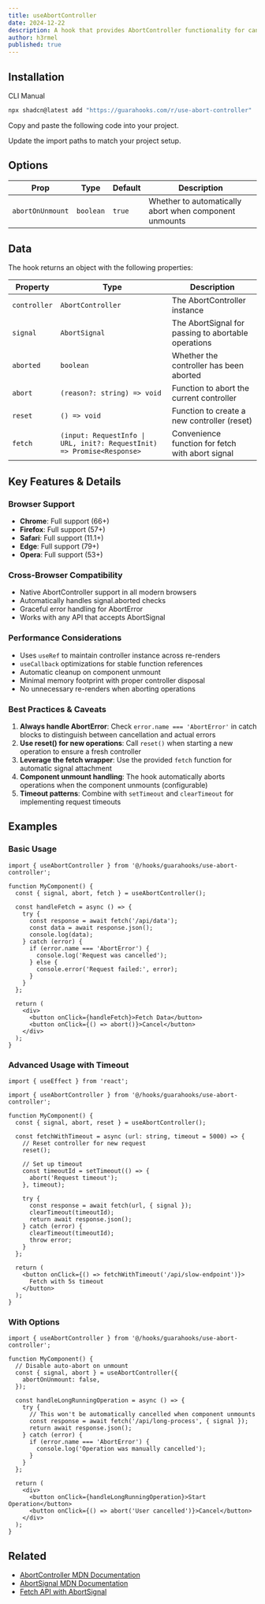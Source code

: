 ```yaml
---
title: useAbortController
date: 2024-12-22
description: A hook that provides AbortController functionality for canceling asynchronous operations like fetch requests, timeouts, and other abortable operations.
author: h3rmel
published: true
---
```


<HookPreview name="use-abort-controller-demo" />

## Installation

<Tabs defaultValue="cli">

<TabsList>
  <TabsTrigger value="cli">CLI</TabsTrigger>
  <TabsTrigger value="manual">Manual</TabsTrigger>
</TabsList>
<TabsContent value="cli">

```bash
npx shadcn@latest add "https://guarahooks.com/r/use-abort-controller"
```

</TabsContent>
<TabsContent value="manual">

<Steps>

<Step>Copy and paste the following code into your project.</Step>

<HookSource name="use-abort-controller" />

<Step>Update the import paths to match your project setup.</Step>

</Steps>

</TabsContent>

</Tabs>

## Options

| Prop             | Type      | Default | Description                                            |
| ---------------- | --------- | ------- | ------------------------------------------------------ |
| `abortOnUnmount` | `boolean` | `true`  | Whether to automatically abort when component unmounts |

## Data

The hook returns an object with the following properties:

| Property     | Type                                                                   | Description                                         |
| ------------ | ---------------------------------------------------------------------- | --------------------------------------------------- |
| `controller` | `AbortController`                                                      | The AbortController instance                        |
| `signal`     | `AbortSignal`                                                          | The AbortSignal for passing to abortable operations |
| `aborted`    | `boolean`                                                              | Whether the controller has been aborted             |
| `abort`      | `(reason?: string) => void`                                            | Function to abort the current controller            |
| `reset`      | `() => void`                                                           | Function to create a new controller (reset)         |
| `fetch`      | `(input: RequestInfo \| URL, init?: RequestInit) => Promise<Response>` | Convenience function for fetch with abort signal    |

## Key Features & Details

### Browser Support

- **Chrome**: Full support (66+)
- **Firefox**: Full support (57+)
- **Safari**: Full support (11.1+)
- **Edge**: Full support (79+)
- **Opera**: Full support (53+)

### Cross-Browser Compatibility

- Native AbortController support in all modern browsers
- Automatically handles signal.aborted checks
- Graceful error handling for AbortError
- Works with any API that accepts AbortSignal

### Performance Considerations

- Uses `useRef` to maintain controller instance across re-renders
- `useCallback` optimizations for stable function references
- Automatic cleanup on component unmount
- Minimal memory footprint with proper controller disposal
- No unnecessary re-renders when aborting operations

### Best Practices & Caveats

1. **Always handle AbortError**: Check `error.name === 'AbortError'` in catch blocks to distinguish between cancellation and actual errors
2. **Use reset() for new operations**: Call `reset()` when starting a new operation to ensure a fresh controller
3. **Leverage the fetch wrapper**: Use the provided `fetch` function for automatic signal attachment
4. **Component unmount handling**: The hook automatically aborts operations when the component unmounts (configurable)
5. **Timeout patterns**: Combine with `setTimeout` and `clearTimeout` for implementing request timeouts

## Examples

### Basic Usage

```tsx
import { useAbortController } from '@/hooks/guarahooks/use-abort-controller';

function MyComponent() {
  const { signal, abort, fetch } = useAbortController();

  const handleFetch = async () => {
    try {
      const response = await fetch('/api/data');
      const data = await response.json();
      console.log(data);
    } catch (error) {
      if (error.name === 'AbortError') {
        console.log('Request was cancelled');
      } else {
        console.error('Request failed:', error);
      }
    }
  };

  return (
    <div>
      <button onClick={handleFetch}>Fetch Data</button>
      <button onClick={() => abort()}>Cancel</button>
    </div>
  );
}
```

### Advanced Usage with Timeout

```tsx
import { useEffect } from 'react';

import { useAbortController } from '@/hooks/guarahooks/use-abort-controller';

function MyComponent() {
  const { signal, abort, reset } = useAbortController();

  const fetchWithTimeout = async (url: string, timeout = 5000) => {
    // Reset controller for new request
    reset();

    // Set up timeout
    const timeoutId = setTimeout(() => {
      abort('Request timeout');
    }, timeout);

    try {
      const response = await fetch(url, { signal });
      clearTimeout(timeoutId);
      return await response.json();
    } catch (error) {
      clearTimeout(timeoutId);
      throw error;
    }
  };

  return (
    <button onClick={() => fetchWithTimeout('/api/slow-endpoint')}>
      Fetch with 5s timeout
    </button>
  );
}
```

### With Options

```tsx
import { useAbortController } from '@/hooks/guarahooks/use-abort-controller';

function MyComponent() {
  // Disable auto-abort on unmount
  const { signal, abort } = useAbortController({
    abortOnUnmount: false,
  });

  const handleLongRunningOperation = async () => {
    try {
      // This won't be automatically cancelled when component unmounts
      const response = await fetch('/api/long-process', { signal });
      return await response.json();
    } catch (error) {
      if (error.name === 'AbortError') {
        console.log('Operation was manually cancelled');
      }
    }
  };

  return (
    <div>
      <button onClick={handleLongRunningOperation}>Start Operation</button>
      <button onClick={() => abort('User cancelled')}>Cancel</button>
    </div>
  );
}
```

## Related

- [AbortController MDN Documentation](mdc:https://developer.mozilla.org/en-US/docs/Web/API/AbortController)
- [AbortSignal MDN Documentation](mdc:https://developer.mozilla.org/en-US/docs/Web/API/AbortSignal)
- [Fetch API with AbortSignal](mdc:https://developer.mozilla.org/en-US/docs/Web/API/Fetch_API/Using_Fetch#aborting_a_fetch)
